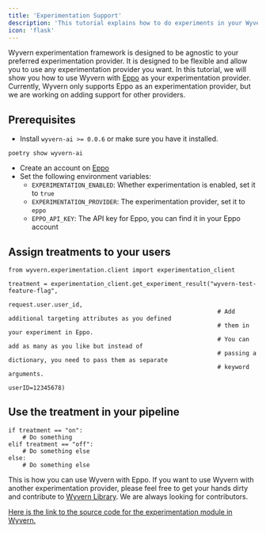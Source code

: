 ```yaml
---
title: 'Experimentation Support'
description: 'This tutorial explains how to do experiments in your Wyvern Pipelines.'
icon: 'flask'
---
```


Wyvern experimentation framework is designed to be agnostic to your preferred experimentation provider. It is designed
to be flexible and allow you to use any experimentation provider you want. In this tutorial, we will show you how to
use Wyvern with [Eppo](https://www.geteppo.com/) as your experimentation provider. Currently, Wyvern only supports Eppo
as an experimentation provider, but we are working on adding support for other providers.

## Prerequisites
- Install `wyvern-ai >= 0.0.6` or make sure you have it installed.
```
poetry show wyvern-ai
```
- Create an account on [Eppo](https://www.geteppo.com/)
- Set the following environment variables:
    - `EXPERIMENTATION_ENABLED`: Whether experimentation is enabled, set it to `true`
    - `EXPERIMENTATION_PROVIDER`: The experimentation provider, set it to `eppo`
    - `EPPO_API_KEY`: The API key for Eppo, you can find it in your Eppo account

## Assign treatments to your users
```
from wyvern.experimentation.client import experimentation_client

treatment = experimentation_client.get_experiment_result("wyvern-test-feature-flag",
                                                           request.user.user_id,
                                                           # Add additional targeting attributes as you defined
                                                           # them in your experiment in Eppo.
                                                           # You can add as many as you like but instead of
                                                           # passing a dictionary, you need to pass them as separate
                                                           # keyword arguments.
                                                           userID=12345678)
```

## Use the treatment in your pipeline
```
if treatment == "on":
    # Do something
elif treatment == "off":
    # Do something else
else:
    # Do something else
```

This is how you can use Wyvern with Eppo. If you want to use Wyvern with another experimentation provider, please feel
free to get your hands dirty and contribute to [Wyvern Library](https://github.com/Wyvern-AI/wyvern). We are always looking for contributors.

[Here is the link to the source code for the experimentation module in Wyvern.](https://github.com/Wyvern-AI/wyvern/tree/main/wyvern/experimentation)